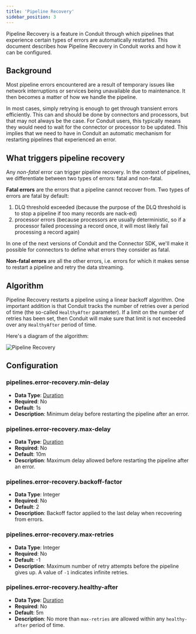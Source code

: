 ```yaml
---
title: 'Pipeline Recovery'
sidebar_position: 3
---
```


Pipeline Recovery is a feature in Conduit through which pipelines that
experience certain types of errors are automatically restarted. This document
describes how Pipeline Recovery in Conduit works and how it can be configured.

## Background

Most pipeline errors encountered are a result of temporary issues like network
interruptions or services being unavailable due to maintenance. It then becomes
a matter of how we handle the pipeline.

In most cases, simply retrying is enough to get through transient errors
efficiently. This can and should be done by connectors and processors, but that
may not always be the case. For Conduit users, this typically means they would
need to wait for the connector or processor to be updated. This implies that we
need to have in Conduit an automatic mechanism for restarting pipelines that
experienced an error.

## What triggers pipeline recovery

Any _non-fatal_ error can trigger pipeline recovery. In the context of
pipelines, we differentiate between two types of errors: fatal and non-fatal.

**Fatal errors** are the errors that a pipeline cannot recover from. Two types
of errors are fatal by default:

1. DLQ threshold exceeded (because the purpose of the DLQ threshold is to stop a
   pipeline if too many records are nack-ed)
2. processor errors (because processors are usually deterministic, so if a
   processor failed processing a record once, it will most likely fail
   processing a record again)

In one of the next versions of Conduit and the Connector SDK, we'll make it
possible for connectors to define what errors they consider as fatal.

**Non-fatal errors** are all the other errors, i.e. errors for which it makes
sense to restart a pipeline and retry the data streaming.

## Algorithm

Pipeline Recovery restarts a pipeline using a linear backoff algorithm. One
important addition is that Conduit tracks the number of retries over a period of
time (the so-called `HealthyAfter` parameter). If a limit on the number of
retries has been set, then Conduit will make sure that limit is not exceeded
over any `HealthyAfter` period of time.

Here's a diagram of the algorithm:

![Pipeline Recovery](/img/pipeline-recovery.png)

## Configuration

### pipelines.error-recovery.min-delay

- **Data Type**: [Duration](https://pkg.go.dev/time#ParseDuration)
- **Required**: No
- **Default**: 1s
- **Description**: Minimum delay before restarting the pipeline after an error.

### pipelines.error-recovery.max-delay

- **Data Type**: [Duration](https://pkg.go.dev/time#ParseDuration)
- **Required**: No
- **Default**: 10m
- **Description**: Maximum delay allowed before restarting the pipeline after an
  error.

### pipelines.error-recovery.backoff-factor

- **Data Type**: Integer
- **Required**: No
- **Default**: 2
- **Description**: Backoff factor applied to the last delay when recovering from
  errors.

### pipelines.error-recovery.max-retries

- **Data Type**: Integer
- **Required**: No
- **Default**: -1
- **Description**: Maximum number of retry attempts before the pipeline gives
  up. A value of `-1` indicates infinite retries.


### pipelines.error-recovery.healthy-after

- **Data Type**: [Duration](https://pkg.go.dev/time#ParseDuration)
- **Required**: No
- **Default**: 5m
- **Description**: No more than `max-retries` are allowed within any
  `healthy-after` period of time.
